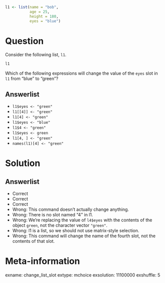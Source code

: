 ```r
l1 <- list(name = "bob",
           age = 25,
           height = 180,
           eyes = "blue")
```

Question
========
Consider the following list, `l1`.

```r
l1
```

Which of the following expressions will change the value of the `eyes` slot in `l1` from "blue" to "green"?

Answerlist
----------
* `l1$eyes <- "green"`
* `l1[[4]] <- "green"`
* `l1[4] <- "green"`
* `l1$eyes <- "blue"`
* `l1$4 <- "green"`
* `l1$eyes <- green`
* `l1[4, ] <- "green"`
* `names(l1)[4] <- "green"`

Solution
========

Answerlist
----------
* Correct
* Correct
* Correct
* Wrong: This command doesn't actually change anything.
* Wrong: There is no slot named "4" in l1.
* Wrong: We're replacing the value of `l4$eyes` with the contents of the object `green`, not the character vector `"green"`.
* Wrong: l1 is a list, so we should not use matrix-style selection.
* Wrong: This command will change the name of the fourth slot, not the contents of that slot.

Meta-information
================
exname: change_list_slot
extype: mchoice
exsolution: 11100000
exshuffle: 5
